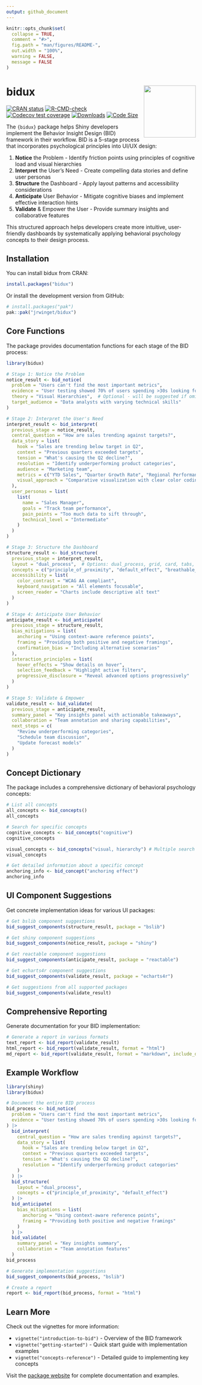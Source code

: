 ```yaml
---
output: github_document
---
```


<!-- README.md is generated from README.Rmd. Please edit that file -->

```r
knitr::opts_chunk$set(
  collapse = TRUE,
  comment = "#>",
  fig.path = "man/figures/README-",
  out.width = "100%",
  warning = FALSE,
  message = FALSE
)
```

# bidux  <a href="https://github.com/jrwinget/bid-framework"><img src="man/figures/logo.png" align="right" height="138" /></a>

<!-- badges: start -->
[![CRAN status](https://www.r-pkg.org/badges/version/bidux)](https://cran.r-project.org/package=bidux)
[![R-CMD-check](https://github.com/jrwinget/bidux/actions/workflows/R-CMD-check.yaml/badge.svg)](https://github.com/jrwinget/bidux/actions/workflows/R-CMD-check.yaml)
[![Codecov test coverage](https://codecov.io/gh/jrwinget/bidux/graph/badge.svg)](https://app.codecov.io/gh/jrwinget/bidux)
[![Downloads](https://cranlogs.r-pkg.org/badges/bidux)](https://cranlogs.r-pkg.org/badges/bidux)
[![Code Size](https://img.shields.io/github/languages/code-size/jrwinget/bidux)](https://github.com/jrwinget/bidux)
<!-- badges: end -->

The `{bidux}` package helps Shiny developers implement the Behavior Insight Design (BID) framework in their workflow. BID is a 5-stage process that incorporates psychological principles into UI/UX design:

1. **Notice** the Problem - Identify friction points using principles of cognitive load and visual hierarchies
2. **Interpret** the User's Need - Create compelling data stories and define user personas
3. **Structure** the Dashboard - Apply layout patterns and accessibility considerations
4. **Anticipate** User Behavior - Mitigate cognitive biases and implement effective interaction hints
5. **Validate** & Empower the User - Provide summary insights and collaborative features

This structured approach helps developers create more intuitive, user-friendly dashboards by systematically applying behavioral psychology concepts to their design process.

## Installation

You can install bidux from CRAN:

``` r
install.packages("bidux")
```

Or install the development version from GitHub:

``` r
# install.packages("pak")
pak::pak("jrwinget/bidux")
```

## Core Functions

The package provides documentation functions for each stage of the BID process:

```r
library(bidux)

# Stage 1: Notice the Problem
notice_result <- bid_notice(
  problem = "Users can't find the most important metrics",
  evidence = "User testing showed 70% of users spending >30s looking for key metrics",
  theory = "Visual Hierarchies",  # Optional - will be suggested if omitted
  target_audience = "Data analysts with varying technical skills"
)

# Stage 2: Interpret the User's Need
interpret_result <- bid_interpret(
  previous_stage = notice_result,
  central_question = "How are sales trending against targets?",
  data_story = list(
    hook = "Sales are trending below target in Q2",
    context = "Previous quarters exceeded targets",
    tension = "What's causing the Q2 decline?",
    resolution = "Identify underperforming product categories",
    audience = "Marketing team",
    metrics = c("YTD Sales", "Quarter Growth Rate", "Regional Performance"),
    visual_approach = "Comparative visualization with clear color coding"
  ),
  user_personas = list(
    list(
      name = "Sales Manager",
      goals = "Track team performance",
      pain_points = "Too much data to sift through",
      technical_level = "Intermediate"
    )
  )
)

# Stage 3: Structure the Dashboard
structure_result <- bid_structure(
  previous_stage = interpret_result,
  layout = "dual_process",  # Options: dual_process, grid, card, tabs, breathable
  concepts = c("principle_of_proximity", "default_effect", "breathable_layouts"),
  accessibility = list(
    color_contrast = "WCAG AA compliant",
    keyboard_navigation = "All elements focusable",
    screen_reader = "Charts include descriptive alt text"
  )
)

# Stage 4: Anticipate User Behavior
anticipate_result <- bid_anticipate(
  previous_stage = structure_result,
  bias_mitigations = list(
    anchoring = "Using context-aware reference points",
    framing = "Providing both positive and negative framings",
    confirmation_bias = "Including alternative scenarios"
  ),
  interaction_principles = list(
    hover_effects = "Show details on hover",
    selection_feedback = "Highlight active filters",
    progressive_disclosure = "Reveal advanced options progressively"
  )
)

# Stage 5: Validate & Empower
validate_result <- bid_validate(
  previous_stage = anticipate_result,
  summary_panel = "Key insights panel with actionable takeaways",
  collaboration = "Team annotation and sharing capabilities",
  next_steps = c(
    "Review underperforming categories",
    "Schedule team discussion",
    "Update forecast models"
  )
)
```

## Concept Dictionary

The package includes a comprehensive dictionary of behavioral psychology concepts:

```r
# List all concepts
all_concepts <- bid_concepts()
all_concepts

# Search for specific concepts
cognitive_concepts <- bid_concepts("cognitive")
cognitive_concepts

visual_concepts <- bid_concepts("visual, hierarchy") # Multiple search terms
visual_concepts

# Get detailed information about a specific concept
anchoring_info <- bid_concept("anchoring effect")
anchoring_info
```

## UI Component Suggestions

Get concrete implementation ideas for various UI packages:

```r
# Get bslib component suggestions
bid_suggest_components(structure_result, package = "bslib")

# Get shiny component suggestions
bid_suggest_components(notice_result, package = "shiny")

# Get reactable component suggestions
bid_suggest_components(anticipate_result, package = "reactable")

# Get echarts4r component suggestions
bid_suggest_components(validate_result, package = "echarts4r")

# Get suggestions from all supported packages
bid_suggest_components(validate_result)
```

## Comprehensive Reporting

Generate documentation for your BID implementation:

```r
# Generate a report in various formats
text_report <- bid_report(validate_result)
html_report <- bid_report(validate_result, format = "html")
md_report <- bid_report(validate_result, format = "markdown", include_diagrams = TRUE)
```

## Example Workflow

```r
library(shiny)
library(bidux)

# Document the entire BID process
bid_process <- bid_notice(
  problem = "Users can't find the most important metrics",
  evidence = "User testing showed 70% of users spending >30s looking for key metrics"
) |>
  bid_interpret(
    central_question = "How are sales trending against targets?",
    data_story = list(
      hook = "Sales are trending below target in Q2",
      context = "Previous quarters exceeded targets",
      tension = "What's causing the Q2 decline?",
      resolution = "Identify underperforming product categories"
    )
  ) |>
  bid_structure(
    layout = "dual_process",
    concepts = c("principle_of_proximity", "default_effect")
  ) |>
  bid_anticipate(
    bias_mitigations = list(
      anchoring = "Using context-aware reference points",
      framing = "Providing both positive and negative framings"
    )
  ) |>
  bid_validate(
    summary_panel = "Key insights summary",
    collaboration = "Team annotation features"
  )
bid_process

# Generate implementation suggestions
bid_suggest_components(bid_process, "bslib")

# Create a report
report <- bid_report(bid_process, format = "html")
```

## Learn More

Check out the vignettes for more information:

* `vignette("introduction-to-bid")` - Overview of the BID framework
* `vignette("getting-started")` - Quick start guide with implementation examples
* `vignette("concepts-reference")` - Detailed guide to implementing key concepts

Visit the [package website](https://jrwinget.github.io/bidux/) for complete documentation and examples.
